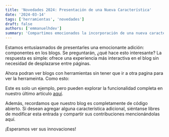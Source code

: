 ```yaml
---
title: 'Novedades 2024: Presentación de una Nueva Característica'
date: '2024-03-14'
tags: ['herramientas', 'novedades']
draft: false
authors: ['emmanuelhdev']
summary: 'Compartimos emocionados la incorporación de una nueva característica a nuestro blog que permite destacar componentes de manera más impactante.'
---
```


Estamos entusiasmados de presentarles una emocionante adición: componentes en los blogs. Se preguntarán, ¿qué hace esto interesante? La respuesta es simple: ofrece una experiencia más interactiva en el blog sin necesidad de desplazarse entre páginas.

Ahora podran ver blogs con herramientas sin tener que ir a otra pagina para ver la herrameinta. Como esto:

<TransformatorCalculator />

Este es solo un ejemplo, pero pueden explorar la funcionalidad completa en nuestro último artículo [aquí](https://blog.bysmax.com/calculadora-para-transformadores-en-proteus).

Además, recordamos que nuestro blog es completamente de código abierto. Si desean agregar alguna característica adicional, siéntanse libres de modificar esta entrada y compartir sus contribuciones mencionándolas aquí.

¡Esperamos ver sus innovaciones!
